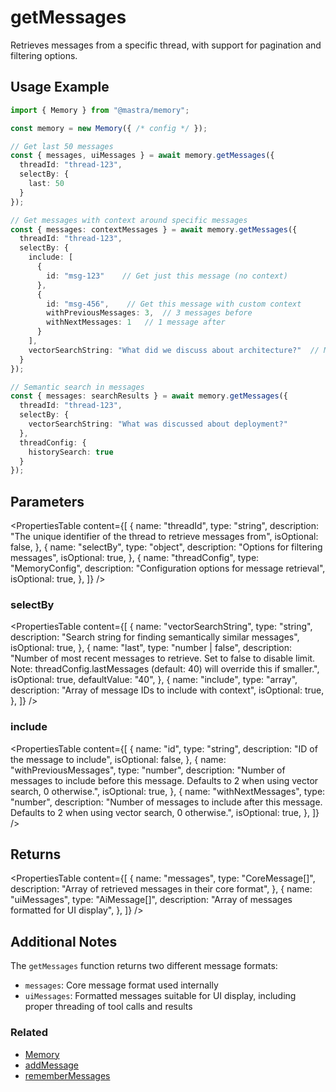 # getMessages

Retrieves messages from a specific thread, with support for pagination and filtering options.

## Usage Example

```typescript
import { Memory } from "@mastra/memory";

const memory = new Memory({ /* config */ });

// Get last 50 messages
const { messages, uiMessages } = await memory.getMessages({
  threadId: "thread-123",
  selectBy: {
    last: 50
  }
});

// Get messages with context around specific messages
const { messages: contextMessages } = await memory.getMessages({
  threadId: "thread-123",
  selectBy: {
    include: [
      { 
        id: "msg-123"    // Get just this message (no context)
      },
      {
        id: "msg-456",    // Get this message with custom context
        withPreviousMessages: 3,  // 3 messages before
        withNextMessages: 1   // 1 message after
      }
    ],
    vectorSearchString: "What did we discuss about architecture?"  // Messages will have default context of 2 before and 2 after
  }
});

// Semantic search in messages
const { messages: searchResults } = await memory.getMessages({
  threadId: "thread-123",
  selectBy: {
    vectorSearchString: "What was discussed about deployment?"
  },
  threadConfig: {
    historySearch: true
  }
});
```

## Parameters

<PropertiesTable
  content={[
    {
      name: "threadId",
      type: "string",
      description: "The unique identifier of the thread to retrieve messages from",
      isOptional: false,
    },
    {
      name: "selectBy",
      type: "object",
      description: "Options for filtering messages",
      isOptional: true,
    },
    {
      name: "threadConfig",
      type: "MemoryConfig",
      description: "Configuration options for message retrieval",
      isOptional: true,
    },
  ]}
/>

### selectBy

<PropertiesTable
  content={[
    {
      name: "vectorSearchString",
      type: "string",
      description: "Search string for finding semantically similar messages",
      isOptional: true,
    },
    {
      name: "last",
      type: "number | false",
      description: "Number of most recent messages to retrieve. Set to false to disable limit. Note: threadConfig.lastMessages (default: 40) will override this if smaller.",
      isOptional: true,
      defaultValue: "40",
    },
    {
      name: "include",
      type: "array",
      description: "Array of message IDs to include with context",
      isOptional: true,
    },
  ]}
/>

### include

<PropertiesTable
  content={[
    {
      name: "id",
      type: "string",
      description: "ID of the message to include",
      isOptional: false,
    },
    {
      name: "withPreviousMessages",
      type: "number",
      description: "Number of messages to include before this message. Defaults to 2 when using vector search, 0 otherwise.",
      isOptional: true,
    },
    {
      name: "withNextMessages",
      type: "number",
      description: "Number of messages to include after this message. Defaults to 2 when using vector search, 0 otherwise.",
      isOptional: true,
    },
  ]}
/>

## Returns

<PropertiesTable
  content={[
    {
      name: "messages",
      type: "CoreMessage[]",
      description: "Array of retrieved messages in their core format",
    },
    {
      name: "uiMessages",
      type: "AiMessage[]",
      description: "Array of messages formatted for UI display",
    },
  ]}
/>

## Additional Notes

The `getMessages` function returns two different message formats:
- `messages`: Core message format used internally
- `uiMessages`: Formatted messages suitable for UI display, including proper threading of tool calls and results

### Related

- [Memory](/reference/memory/Memory.mdx)
- [addMessage](/reference/memory/addMessage.mdx)
- [rememberMessages](/reference/memory/rememberMessages.mdx)
